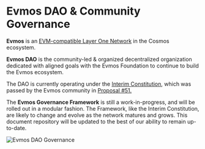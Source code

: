 <Meta 
    title='sup foo'
/>

# Evmos DAO & Community Governance

**Evmos** is an [EVM-compatible Layer One Network](https://evmos.org) in the Cosmos ecosystem.

**Evmos DAO** is the community-led & organized decentralized organization dedicated with aligned goals with the Evmos Foundation to continue to build the Evmos ecosystem.

The DAO is currently operating under the [Interim Constitution](/constitution), which was passed by the Evmos community in [Proposal #51.](https://www.mintscan.io/evmos/proposals/51)

The **Evmos Governance Framework** is still a work-in-progress, and will be rolled out in a modular fashion. The Framework, like the Interim Constitution, are likely to change and evolve as the network matures and grows. This document repository will be updated to the best of our ability to remain up-to-date.


<Bleed>![Evmos DAO Governance](../public/hero1.jpg)</Bleed>
